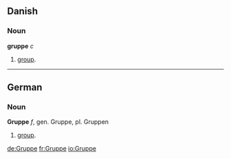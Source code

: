 == Danish ==
=== Noun ===
'''gruppe''' ''c''

# [[group]].

----

== German ==
=== Noun ===
'''Gruppe''' ''f'', gen. Gruppe, pl. Gruppen

# [[group]].

[[de:Gruppe]]
[[fr:Gruppe]]
[[io:Gruppe]]